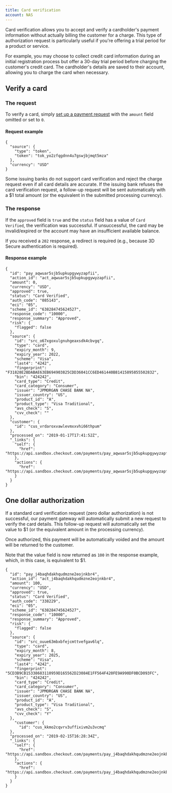 ```yaml
---
title: Card verification
account: NAS
---
```


Card verification allows you to accept and verify a cardholder's payment information without actually billing the customer for a charge. This type of authorization request is particularly useful if you're offering a trial period for a product or service.

For example, you may choose to collect credit card information during an initial registration process but offer a 30-day trial period before charging the customer's credit card. The cardholder's details are saved to their account, allowing you to charge the card when necessary.

Verify a card
-------------

### The request

To verify a card, simply [set up a payment request](/display/x/Request+a+payment) with the `amount` field omitted or set to `0`.

#### Request example

    {
      "source": {
        "type": "token",
        "token": "tok_yo2zfqgdnn4u7gswjbjmqt5mza"
      },
      "currency": "USD"
    }

  

Some issuing banks do not support card verification and reject the charge request even if all card details are accurate. If the issuing bank refuses the card verification request, a follow-up request will be sent automatically with a $1 total amount (or the equivalent in the submitted processing currency).

### The response 

If the `approved` field is `true` and the `status` field has a value of `Card Verified`, the verification was successful. If unsuccessful, the card may be invalid/expired or the account may have an insufficient available balance.

If you received a `202` response, a redirect is required (e.g., because 3D Secure authentication is required).

#### Response example

    {
      "id": "pay_aqwuar5sjb5upkupgywyzapfii",
      "action_id": "act_aqwuar5sjb5upkupgywyzapfii",
      "amount": 0,
      "currency": "USD",
      "approved": true,
      "status": "Card Verified",
      "auth_code": "085143",
      "eci": "05",
      "scheme_id": "638284745624527",
      "response_code": "10000",
      "response_summary": "Approved",
      "risk": {
        "flagged": false
      },
      "source": {
        "id": "src_o67xgoxulgnuhgeaxsdk4cbvgq",
        "type": "card",
        "expiry_month": 9,
        "expiry_year": 2022,
        "scheme": "Visa",
        "last4": "4242",
        "fingerprint": "F31828E2BDABAE63EB694903825CDD36041CC6ED461440B81415895855502832",
        "bin": "424242",
        "card_type": "Credit",
        "card_category": "Consumer",
        "issuer": "JPMORGAN CHASE BANK NA",
        "issuer_country": "US",
        "product_id": "A",
        "product_type": "Visa Traditional",
        "avs_check": "S",
        "cvv_check": ""
      },
      "customer": {
        "id": "cus_vrdaroxvawlevmxxvhi66thpum"
      },
      "processed_on": "2019-01-17T17:41:52Z",
      "_links": {
        "self": {
          "href": "https://api.sandbox.checkout.com/payments/pay_aqwuar5sjb5upkupgywyzapfii"
        },
        "actions": {
          "href": "https://api.sandbox.checkout.com/payments/pay_aqwuar5sjb5upkupgywyzapfii/actions"
        }
      }
    }

One dollar authorization
------------------------

If a standard card verification request (zero dollar authorization) is not successful, our payment gateway will automatically submit a new request to verify the card details. This follow-up request will automatically set the value to $1 (or the equivalent amount in the processing currency).

Once authorized, this payment will be automatically voided and the amount will be returned to the customer.

Note that the value field is now returned as `100` in the response example, which, in this case, is equivalent to $1.

    {
      "id": "pay_j4baqhdakhqudmzne2eojnkbr4",
      "action_id": "act_j4baqhdakhqudmzne2eojnkbr4",
      "amount": 100,
      "currency": "USD",
      "approved": true,
      "status": "Card Verified",
      "auth_code": "338229",
      "eci": "05",
      "scheme_id": "638284745624527",
      "response_code": "10000",
      "response_summary": "Approved",
      "risk": {
        "flagged": false
      },
      "source": {
        "id": "src_ouue63mbxbfejcmttvefgav6lq",
        "type": "card",
        "expiry_month": 8,
        "expiry_year": 2025,
        "scheme": "Visa",
        "last4": "4242",
        "fingerprint": "5CD3B9CB15338683110959D165562D23084E1FF564F420FE9A990DF0BCD093FC",
        "bin": "424242",
        "card_type": "Credit",
        "card_category": "Consumer",
        "issuer": "JPMORGAN CHASE BANK NA",
        "issuer_country": "US",
        "product_id": "A",
        "product_type": "Visa Traditional",
        "avs_check": "S",
        "cvv_check": "Y"
      },
        "customer": {
          "id": "cus_kkmo2cqvrv3uffixivm2u3vcmq"
      },
      "processed_on": "2019-02-15T16:28:34Z",
      "_links": {
        "self": {
          "href": "https://api.sandbox.checkout.com/payments/pay_j4baqhdakhqudmzne2eojnkbr4"
        },
        "actions": {
          "href": "https://api.sandbox.checkout.com/payments/pay_j4baqhdakhqudmzne2eojnkbr4/actions"
        }
      }
    }
